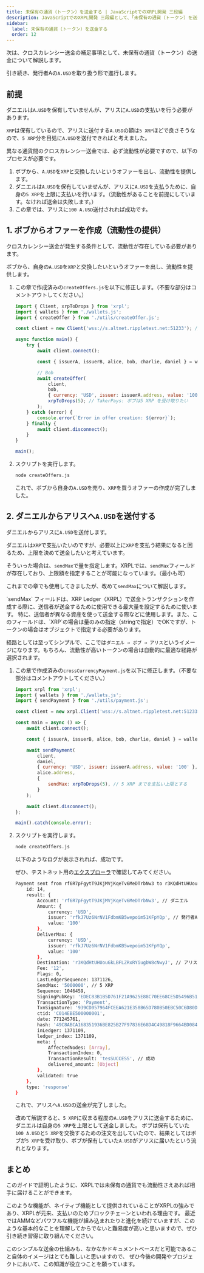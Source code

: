 ```yaml
---
title: 未保有の通貨（トークン）を送金する | JavaScriptでのXRPL開発 三段編
description: JavaScriptでのXRPL開発 三段編として、「未保有の通貨（トークン）を送金する」プロセスついて解説しているページです。
sidebar:
  label: 未保有の通貨（トークン）を送金する
  order: 12
---
```



次は、クロスカレンシー送金の補足事項として、未保有の通貨（トークン）の送金について解説します。

引き続き、発行者Aの`A.USD`を取り扱う形で進行します。

## 前提

ダニエルは`A.USD`を保有していませんが、アリスに`A.USD`の支払いを行う必要があります。

`XRP`は保有しているので、アリスに送付する`A.USD`の額は`5 XRP`ほどで良さそうなので、`5 XRP`分を目処に`A.USD`を送付できればと考えました。

異なる通貨間のクロスカレンシー送金では、必ず流動性が必要ですので、以下のプロセスが必要です。

1. ボブから、`A.USD`を`XRP`と交換したいというオファーを出し、流動性を提供します。
2. ダニエルは`A.USD`を保有していませんが、アリスに`A.USD`を支払うために、自身の`5 XRP`を上限に支払いを行います。（流動性があることを前提にしています。なければ送金は失敗します。）
3. この章では、アリスに`100 A.USD`送付されれば成功です。

## 1. ボブからオファーを作成（流動性の提供）

クロスカレンシー送金が発生する条件として、流動性が存在している必要があります。

ボブから、自身の`A.USD`を`XRP`と交換したいというオファーを出し、流動性を提供します。

<Steps>

1. この章で作成済みの`createOffers.js`を以下に修正します。（不要な部分はコメントアウトしてください。）

    ```javascript
    import { Client, xrpToDrops } from 'xrpl';
    import { wallets } from './wallets.js';
    import { createOffer } from './utils/createOffer.js';

    const client = new Client('wss://s.altnet.rippletest.net:51233'); // テストネットを使用

    async function main() {
        try {
            await client.connect();

            const { issuerA, issuerB, alice, bob, charlie, daniel } = wallets;

            // Bob
            await createOffer(
                client,
                bob,
                { currency: 'USD', issuer: issuerA.address, value: '100' }, // TokenGets: 100 A.USD を提供する 
                xrpToDrops(5); // TakerPays: ボブは5 XRP を受け取りたい 
            );
        } catch (error) {
            console.error(`Error in offer creation: ${error}`);
        } finally {
            await client.disconnect();
        }
    }

    main();
    ```

2. スクリプトを実行します。

    ```bash
    node createOffers.js
    ```

    これで、ボブから自身の`A.USD`を売り、`XRP`を買うオファーの作成が完了しました。
</Steps>

## 2. ダニエルからアリスへ`A.USD`を送付する

ダニエルからアリスに`A.USD`を送付します。

ダニエルは`XRP`で支払いたいのですが、必要以上に`XRP`を支払う結果になると困るため、上限を決めて送金したいと考えています。

そういった場合は、`sendMax`で量を指定します。XRPLでは、`sendMax`フィールドが存在しており、上限額を指定することが可能になっています。（最小も可）

これまでの章でも使用してきましたが、改めて`sendMax`について解説します。

<Aside title="sendMaxについて">
`sendMax` フィールドは、XRP Ledger（XRPL）で送金トランザクションを作成する際に、送信者が送金するために使用できる最大量を設定するために使います。
特に、送信者が異なる資産を使って送金する際などに使用します。また、このフィールドは、`XRP`の場合は量のみの指定（stringで指定）でOKですが、トークンの場合はオブジェクトで指定する必要があります。
</Aside>

経路としては至ってシンプルで、ここでは`ダニエル → ボブ → アリス`というイメージになります。もちろん、流動性が高いトークンの場合は自動的に最適な経路が選択されます。

<Steps>

1. この章で作成済みの`crossCurrencyPayment.js`を以下に修正します。（不要な部分はコメントアウトしてください。）

    ```javascript
    import xrpl from 'xrpl';
    import { wallets } from './wallets.js';
    import { sendPayment } from './utils/payment.js';

    const client = new xrpl.Client('wss://s.altnet.rippletest.net:51233');

    const main = async () => {
        await client.connect();

        const { issuerA, issuerB, alice, bob, charlie, daniel } = wallets;

        await sendPayment(
            client,
            daniel,
            { currency: 'USD', issuer: issuerA.address, value: '100' }, // アリスが受け取りたい通貨：A.USD
            alice.address,
            {
                sendMax: xrpToDrops(5), // 5 XRP までを支払い上限とする
            }
        );

        await client.disconnect();
    };

    main().catch(console.error);
    ```

2. スクリプトを実行します。

    ```bash
    node createOffers.js
    ```
    
    以下のようなログが表示されれば、成功です。

    ぜひ、テストネット用の[エクスプローラ](https://test.bithomp.com/explorer/)で確認してみてください。

    ```bash
    Payment sent from rf6R7pFgytT9JKjMVjKqeTv6MeDTrbNw3 to r3KQdHtUHUouGkLBFLZRxRYiugbW8cNwyJ: {
        id: 14,
        result: {
            Account: 'rf6R7pFgytT9JKjMVjKqeTv6MeDTrbNw3', // ダニエル
            Amount: {
                currency: 'USD',
                issuer: 'rfkJ7Uz6NrNV1FdbmKB5wepoim51KFpYQp', // 発行者A
                value: '100'
            },
            DeliverMax: {
                currency: 'USD',
                issuer: 'rfkJ7Uz6NrNV1FdbmKB5wepoim51KFpYQp',
                value: '100'
            },
            Destination: 'r3KQdHtUHUouGkLBFLZRxRYiugbW8cNwyJ', // アリス
            Fee: '12',
            Flags: 0,
            LastLedgerSequence: 1371126,
            SendMax: '5000000', // 5 XRP
            Sequence: 1046459,
            SigningPubKey: 'EDEC83B1B5D761F21A9625E88C70EE68CE5D5496B513DC6295CEDA7905065DD51A',
            TransactionType: 'Payment',
            TxnSignature: '939CD057964FCEEA621E358B65D780B50EBC50C6D80D83F5E93B463B9365F553261E27B7420E18CFBD9524A7E57C8EF20694C39B6B677F1EDBAD0ECA88F8260F',
            ctid: 'C014EBE500000001',
            date: 771245761,
            hash: '49C8ABCA168351936BE825B27F97836E68D4C49818F9664BD08447B6E4044A2A',
            inLedger: 1371109,
            ledger_index: 1371109,
            meta: {
                AffectedNodes: [Array],
                TransactionIndex: 0,
                TransactionResult: 'tesSUCCESS', // 成功
                delivered_amount: [Object]
            },
            validated: true
        },
        type: 'response'
    }
    ```

    これで、アリスへ`A.USD`の送金が完了しました。
    
    改めて解説すると、`5 XRP`に収まる程度の`A.USD`をアリスに送金するために、ダニエルは自身の`5 XRP`を上限として送金しました。
    ボブは保有していた`100 A.USD`と`5 XRP`を交換するための注文を出していたので、結果としてはボブが`5 XRP`を受け取り、ボブが保有していた`A.USD`がアリスに届いたという流れとなります。

</Steps>

## まとめ

このガイドで証明したように、XRPLでは未保有の通貨でも流動性さえあれば相手に届けることができます。

このような機能が、ネイティブ機能として提供されていることがXRPLの強みであり、XRPLが元来、支払いのためブロックチェーンといわれる理由です。
最近ではAMMなどパワフルな機能が組み込まれたりと進化を続けていますが、このような基本的なことを理解してからでないと難易度が高いと思いますので、ぜひ引き続き習得に取り組んでください。

このシンプルな送金の仕組みも、なかなかドキュメントベースだと可能であること自体のイメージはとても難しいと思いますので、
ぜひ今後の開発やプロジェクトにおいて、この知識が役立つことを願っています。